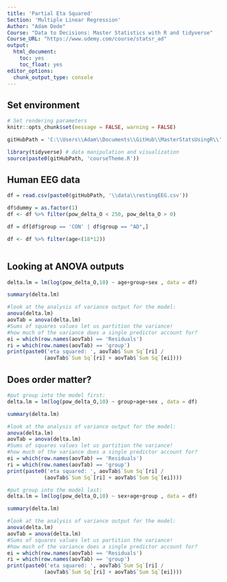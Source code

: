 ```yaml
---
title: 'Partial Eta Squared'
Section: 'Multiple Linear Regression'
Author: "Adam Dede"
Course: "Data to Decisions: Master Statistics with R and tidyverse"
Course_URL: "https://www.udemy.com/course/statsr_ad" 
output: 
  html_document:
    toc: yes
    toc_float: yes
editor_options:
  chunk_output_type: console
---
```



## Set environment

```r

# Set rendering parameters
knitr::opts_chunk$set(message = FALSE, warning = FALSE)

gitHubPath = 'C:\\Users\\Adam\\Documents\\GitHub\\MasterStatsUsingR\\'

library(tidyverse) # data manipulation and visualization
source(paste0(gitHubPath, 'courseTheme.R'))


```

## Human EEG data 

```r

df = read.csv(paste0(gitHubPath, '\\data\\restingEEG.csv'))

df$dummy = as.factor(1) 
df <- df %>% filter(pow_delta_O < 250, pow_delta_O > 0)

df = df[df$group == 'CON' | df$group == "AD",]

df <- df %>% filter(age<(18*12))



```

## Looking at ANOVA outputs 

```r


delta.lm = lm(log(pow_delta_O,10) ~ age+group+sex , data = df)

summary(delta.lm)

#look at the analysis of variance output for the model: 
anova(delta.lm)
aovTab = anova(delta.lm)
#Sums of squares values let us partition the variance!
#how much of the variance does a single predictor account for? 
ei = which(row.names(aovTab) == 'Residuals')
ri = which(row.names(aovTab) == 'group')
print(paste0('eta squared: ', aovTab$`Sum Sq`[ri] /
            (aovTab$`Sum Sq`[ri] + aovTab$`Sum Sq`[ei])))


```

## Does order matter? 

```r

#put group into the model first: 
delta.lm = lm(log(pow_delta_O,10) ~ group+age+sex , data = df)

summary(delta.lm)

#look at the analysis of variance output for the model: 
anova(delta.lm)
aovTab = anova(delta.lm)
#Sums of squares values let us partition the variance!
#how much of the variance does a single predictor account for? 
ei = which(row.names(aovTab) == 'Residuals')
ri = which(row.names(aovTab) == 'group')
print(paste0('eta squared: ', aovTab$`Sum Sq`[ri] /
            (aovTab$`Sum Sq`[ri] + aovTab$`Sum Sq`[ei])))

#put group into the model last: 
delta.lm = lm(log(pow_delta_O,10) ~ sex+age+group , data = df)

summary(delta.lm)

#look at the analysis of variance output for the model: 
anova(delta.lm)
aovTab = anova(delta.lm)
#Sums of squares values let us partition the variance!
#how much of the variance does a single predictor account for? 
ei = which(row.names(aovTab) == 'Residuals')
ri = which(row.names(aovTab) == 'group')
print(paste0('eta squared: ', aovTab$`Sum Sq`[ri] /
            (aovTab$`Sum Sq`[ri] + aovTab$`Sum Sq`[ei])))


```